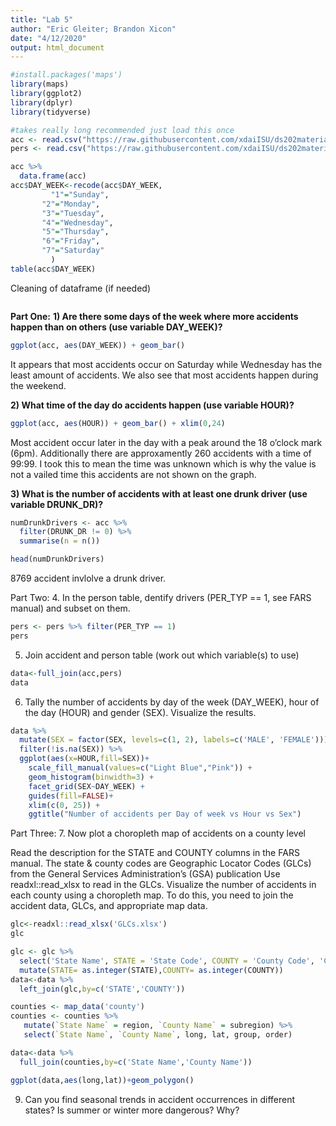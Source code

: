 ```yaml
---
title: "Lab 5"
author: "Eric Gleiter; Brandon Xicon"
date: "4/12/2020"
output: html_document
---
```


```r
#install.packages('maps')
library(maps)
library(ggplot2)
library(dplyr)
library(tidyverse)
```

```r
#takes really long recommended just load this once 
acc <- read.csv("https://raw.githubusercontent.com/xdaiISU/ds202materials/master/hwlabs/fars2017/accident.csv", stringsAsFactors = FALSE)
pers <- read.csv("https://raw.githubusercontent.com/xdaiISU/ds202materials/master/hwlabs/fars2017/person.csv", stringsAsFactors = FALSE)
```

```r
acc %>%
  data.frame(acc)
acc$DAY_WEEK<-recode(acc$DAY_WEEK,
         "1"="Sunday",
       "2"="Monday",
       "3"="Tuesday",
       "4"="Wednesday",
       "5"="Thursday",
       "6"="Friday",
       "7"="Saturday"
         )
table(acc$DAY_WEEK)
```

Cleaning of dataframe (if needed)
```r

```


**Part One:**
**1) Are there some days of the week where more accidents happen than on others (use variable DAY_WEEK)?**
```r
ggplot(acc, aes(DAY_WEEK)) + geom_bar()

```
It appears that most accidents occur on Saturday while Wednesday has the least amount of accidents. We also see that most accidents happen during the weekend. 

**2) What time of the day do accidents happen (use variable HOUR)?**
```r
ggplot(acc, aes(HOUR)) + geom_bar() + xlim(0,24)
```

Most accident occur later in the day with a peak around the 18 o'clock mark (6pm). Additionally there are approxamently 260 accidents with a time of 99:99. I took this to mean the time was unknown which is why the value is not a vailed time this accidents are not shown on the graph.


**3) What is the number of accidents with at least one drunk driver (use variable DRUNK_DR)?**
```r
numDrunkDrivers <- acc %>%
  filter(DRUNK_DR != 0) %>%
  summarise(n = n())

head(numDrunkDrivers)
```

8769 accident invlolve a drunk driver.

Part Two:
4. In the person table, dentify drivers (PER_TYP == 1, see FARS manual) and subset on them.
```r
pers <- pers %>% filter(PER_TYP == 1)
pers
```

5. Join accident and person table (work out which variable(s) to use)
```r
data<-full_join(acc,pers)
data
```
6. Tally the number of accidents by day of the week (DAY_WEEK), hour of the day (HOUR) and gender (SEX). Visualize the results.
```r
data %>% 
  mutate(SEX = factor(SEX, levels=c(1, 2), labels=c('MALE', 'FEMALE')))%>% 
  filter(!is.na(SEX)) %>% 
  ggplot(aes(x=HOUR,fill=SEX))+
    scale_fill_manual(values=c("Light Blue","Pink")) + 
    geom_histogram(binwidth=3) + 
    facet_grid(SEX~DAY_WEEK) + 
    guides(fill=FALSE)+
    xlim(c(0, 25)) + 
    ggtitle("Number of accidents per Day of week vs Hour vs Sex")
```


Part Three:
7. Now plot a choropleth map of accidents on a county level

Read the description for the STATE and COUNTY columns in the FARS manual. The state & county codes are Geographic Locator Codes (GLCs) from the General Services Administration’s (GSA) publication
Use readxl::read_xlsx to read in the GLCs. Visualize the number of accidents in each county using a choropleth map. To do this, you need to join the accident data, GLCs, and appropriate map data.
```r
glc<-readxl::read_xlsx('GLCs.xlsx')
glc
```
```r
glc <- glc %>%
  select('State Name', STATE = 'State Code', COUNTY = 'County Code', 'County Name') %>%
  mutate(STATE= as.integer(STATE),COUNTY= as.integer(COUNTY))
data<-data %>%
  left_join(glc,by=c('STATE','COUNTY'))
```

```r
counties <- map_data('county')
counties <- counties %>% 
   mutate(`State Name` = region, `County Name` = subregion) %>% 
   select(`State Name`, `County Name`, long, lat, group, order)
```

```r
data<-data %>%
  full_join(counties,by=c('State Name','County Name'))
```

```r
ggplot(data,aes(long,lat))+geom_polygon()
```
9. Can you find seasonal trends in accident occurrences in different states? Is summer or winter more dangerous? Why?
```r
```